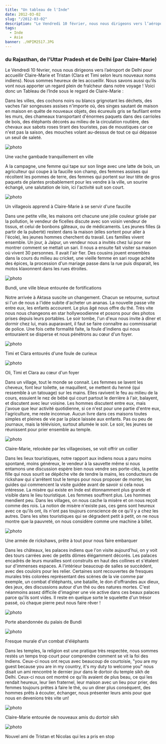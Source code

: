 ```yaml
---
title: "Un tableau de l'Inde"
date: 2012-03-02
slug: "/2012-03-02"
description: "Le Vendredi 10 février, nous nous dirigeons vers l’aéroport de Delhi pour accueillir Claire-Marie et Tristan..."
tags:
  - Inde
  - Asie
banner: ./HPIM2517.JPG
---
```


### du Rajasthan, de l'Uttar Pradesh et de Delhi (par Claire-Marie)

Le Vendredi 10 février, nous nous dirigeons vers l’aéroport de Delhi pour accueillir Claire-Marie et Tristan (Clara et Timi selon leurs nouveaux noms indiens). Nous sommes heureux de les accueillir. Nous savons aussi qu’ils vont nous apporter un regard plein de fraîcheur dans notre voyage ! Voici donc un Tableau de l’Inde sous le regard de Claire-Marie :

Dans les villes, des cochons noirs ou blancs grignotant les déchets, des vaches l’air songeuses assises n'importe où, des singes sautant de maison en maison en quête de nouveaux objets, des écureuils gris se faufilant entre les murs, des chameaux transportant d'énormes paquets dans des carrioles de bois, des éléphants décorés au milieu de la circulation routière, des chevaux aux sabots roses tirant des touristes, pas de moustiques car ce n'est pas la saison, des mouches volant au-dessus de tout ce qui dépasse un seuil de saleté.

![photo](./HPIM2517.JPG)

<div class="img-caption">Une vache gambade tranquillement en ville</div>

A la campagne, une femme qui tape sur son linge avec une latte de bois, un agriculteur qui coupe à la faucille son champ, des femmes assises qui récoltent les pommes de terre, des femmes qui portent sur leur tête de gros paquets de plantes probablement pour les vendre à la ville, un sourire échangé, une salutation de loin, ici l'activité suit son court.

![photo](./IMG_3147.JPG)

<div class="img-caption">
  Un villageois apprend à Claire-Marie à se servir d'une faucille
</div>

Dans une petite ville, les maisons ont chacune une jolie couleur grisée par la pollution, le vendeur de ficelles discute avec son voisin vendeur de tissus, et celui de bonbons gâteaux, ou de médicaments. Les jeunes filles (à partir de la puberté) restent dans la maison (elles sortent pour aller à l'école), les jeunes hommes cherchent du travail. Les familles vivent ensemble. Un jour, à Jaipur, un vendeur nous a invités chez lui pour me montrer comment se mettait un sari. Il nous a ensuite fait visiter sa maison où vivent 30 personnes. Il avait l'air fier. Des cousins jouent ensembles dans la cours du milieu au cricket, une vieille femme en sari rouge achète des épices, la procession d'un mariage passe dans la rue puis disparait, les motos klaxonnent dans les rues étroites.

![photo](./IMG_3340.JPG)

<div class="img-caption">Bundi, une ville bleue entourée de fortifications</div>

Notre arrivée à Aktasa suscite un changement. Chacun se retourne, surtout si l'un de nous a l'idée subite d'acheter un ananas. La nouvelle passe vite entre eux, les enfants accourent. Le plus âgé nous offre du thé. Très vite nous nous changeons en star hollywoodienne et posons pour des photos prises depuis leurs portables. Le soir tombe, l'un d'eux nous invite à dîner et dormir chez lui, mais auparavant, il faut se faire connaître au commissariat de police. Une fois cette formalité faite, la foule d'indiens qui nous entouraient se disperse et nous pénétrons au cœur d'un foyer.

<!-- ![photo](./IMG_3212.JPG)
<div class="img-caption">Nicolas achète un ananas</div> -->

![photo](./IMG_3225.JPG)

<div class="img-caption">Timi et Clara entourés d'une foule de curieux</div>

![photo](./IMG_3252.JPG)

<div class="img-caption">Oli, Timi et Clara au cœur d'un foyer</div>

Dans un village, tout le monde se connait. Les femmes se lavent les cheveux, font leur toilette, se maquillent, se mettent du henné (qui ressemble à un tatouage) sur les mains. Elles ravivent le feu au milieu de la cours, essuient le nez de bébé qui court partout le derrière à l'air, balayent, et discutent avec leur voisine. Les hommes discutent entre eux, mais j'avoue que leur activité quotidienne, si ce n'est pour une partie d'entre eux, l'agriculture, me reste inconnue. Aucun livre dans ces maisons toutes simples et pleines de vie par la place laissée aux enfants. Pas ou peu de journaux, mais la télévision, surtout allumée le soir. Le soir, les jeunes se réunissent pour prier ensemble au temple.

![photo](./HPIM2507.JPG)

<div class="img-caption">
  Claire-Marie, relookée par les villageoises, se voit offrir un collier
</div>

Dans les lieux touristiques, notre rapport aux indiens nous a paru moins spontané, moins généreux, le vendeur à la sauvette même si nous entamons une discussion espère bien nous vendre ses porte-clés, la petite fille qui nous sourit se dépêche vite de tendre la mains, les conducteurs de rickshaw qui s'arrêtent tout le temps pour nous proposer de monter, les guides qui commencent la visite guidée avant de savoir si cela nous intéresse. La misère qui existe en Inde est étonnamment plus grande et visible dans le lieu touristique. Les femmes souffrent plus. Les hommes mendient peu. Dans les villages, on nous cache la misère et on nous reçoit comme des rois. La notion de misère n'existe pas, ces gens sont heureux avec ce qu'ils ont, ils n'ont pas toujours conscience de ce qu'il y a chez les autres. Dans les sites touristiques qui se dégradent petit à petit, on ne nous montre que la pauvreté, on nous considère comme une machine à billet.

![photo](./IMG_2990.JPG)

<div class="img-caption">
  Une armée de rickshaws, prête à tout pour nous faire embarquer
</div>

Dans les châteaux, les palaces indiens que l'on visite aujourd'hui, on y voit des tours carrées avec de petits dômes élégamment décorés. Les palaces encadrés de leurs murailles sont construits en haut des collines et s'étalent sur d'immenses espaces. A l'intérieur beaucoup de salles se succèdent, avec des couloirs pour les relier. Certaines sont recouvertes de fresques murales très colorées représentant des scènes de la vie comme par exemple, un combat d'éléphants, une bataille, le don d'offrandes aux dieux, des jeux, des discussions autour d'un thé ou des natures mortes. C'est néanmoins assez difficile d'imaginer une vie active dans ces beaux palaces parce qu'ils sont vides. Il reste en quelque sorte le squelette d'un trésor passé, où chaque pierre peut nous faire rêver !

![photo](./IMG_3350.JPG)

<div class="img-caption">Porte abandonnée du palais de Bundi</div>

![photo](./IMG_3443.JPG)

<div class="img-caption">Fresque murale d'un combat d'éléphants</div>

Dans les temples, la religion est une pratique très respectée, nous sommes restés un temps trop court pour comprendre comment se vit la foi des Indiens. Ceux-ci nous ont reçus avec beaucoup de courtoisie, "you are my guest because you are in my country, it's my duty to welcome you" nous disait un ami rencontré le dernier jour dans le dortoir du temple sikh de Delhi. Ceux-ci nous ont montré ce qu'ils avaient de plus beau, ce qui les rendait heureux, leur lien fraternel, leur maison avec un lieu pour prier, des femmes toujours prêtes à faire le thé, ou un diner plus conséquent, des hommes prêts à écouter, échanger, nous présenter leurs amis pour que nous en devenions très vite un!

![photo](./IMG_3021.JPG)

<div class="img-caption">
  Claire-Marie entourée de nouveaux amis du dortoir sikh
</div>

![photo](./IMG_3517.JPG)

<div class="img-caption">
  Nouvel ami de Tristan et Nicolas qui les a pris en stop
</div>
